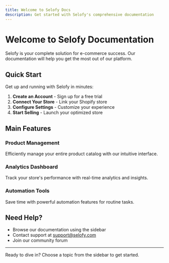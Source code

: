 ```yaml
---
title: Welcome to Selofy Docs
description: Get started with Selofy's comprehensive documentation
---
```


# Welcome to Selofy Documentation

Selofy is your complete solution for e-commerce success. Our documentation will help you get the most out of our platform.

## Quick Start

Get up and running with Selofy in minutes:

1. **Create an Account** - Sign up for a free trial
2. **Connect Your Store** - Link your Shopify store
3. **Configure Settings** - Customize your experience
4. **Start Selling** - Launch your optimized store

## Main Features

### Product Management
Efficiently manage your entire product catalog with our intuitive interface.

### Analytics Dashboard
Track your store's performance with real-time analytics and insights.

### Automation Tools
Save time with powerful automation features for routine tasks.

## Need Help?

- Browse our documentation using the sidebar
- Contact support at support@selofy.com
- Join our community forum

---

Ready to dive in? Choose a topic from the sidebar to get started.
